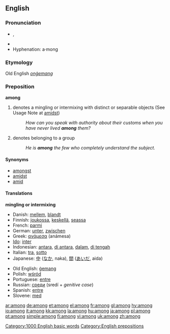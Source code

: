 ==English==

{{rank|seen|better|name|209|among|done|days|something}}

===Pronunciation===
*{{IPA|/əˈmʌŋ/}}, {{SAMPA|/@"mVN/}}
*{{audio|en-us-among.ogg|Audio (US)}}
*Hyphenation: a·mong

===Etymology===
Old English ''[[onġemang]]''

===Preposition===
'''among'''
#denotes a mingling or intermixing with distinct or separable objects (See Usage Note at [[amidst]])
#:''How can you speak with authority about their customs when you have never lived '''among''' them?''
#denotes belonging to a group
#:''He is '''among''' the few who completely understand the subject.''

====Synonyms====
*[[amongst]]
*[[amidst]]
*[[amid]]

==== Translations ====
'''mingling or intermixing'''
{{top}}
*Danish: [[mellem]], [[blandt]]
*Finnish: [[joukossa]], [[keskellä]], [[seassa]]
*French: [[parmi]]
*German: [[unter]], [[zwischen]]
*Greek: [[ανάμεσα]] (anámesa)
*[[Ido]]: [[inter]]
*Indonesian: [[antara]], [[di antara]], [[dalam]], [[di tengah]]
*Italian: [[tra]], [[sotto]]
*Japanese: [[中]] ([[なか]], naka), [[間]] ([[あいだ]], aida)
{{mid}}
*Old English: [[gemang|ġemang]]
*Polish: [[wśród]]
*Portuguese: [[entre]]
*Russian: [[среди]] (sredí + ''genitive case'')
*Spanish: [[entre]]
*Slovene: [[med]]
{{bottom}}

[[Category:1000 English basic words]]
[[Category:English prepositions]]

[[ar:among]]
[[de:among]]
[[et:among]]
[[el:among]]
[[fr:among]]
[[gl:among]]
[[hy:among]]
[[io:among]]
[[it:among]]
[[kk:among]]
[[la:among]]
[[hu:among]]
[[ja:among]]
[[pl:among]]
[[pt:among]]
[[simple:among]]
[[fi:among]]
[[vi:among]]
[[uk:among]]
[[zh:among]]